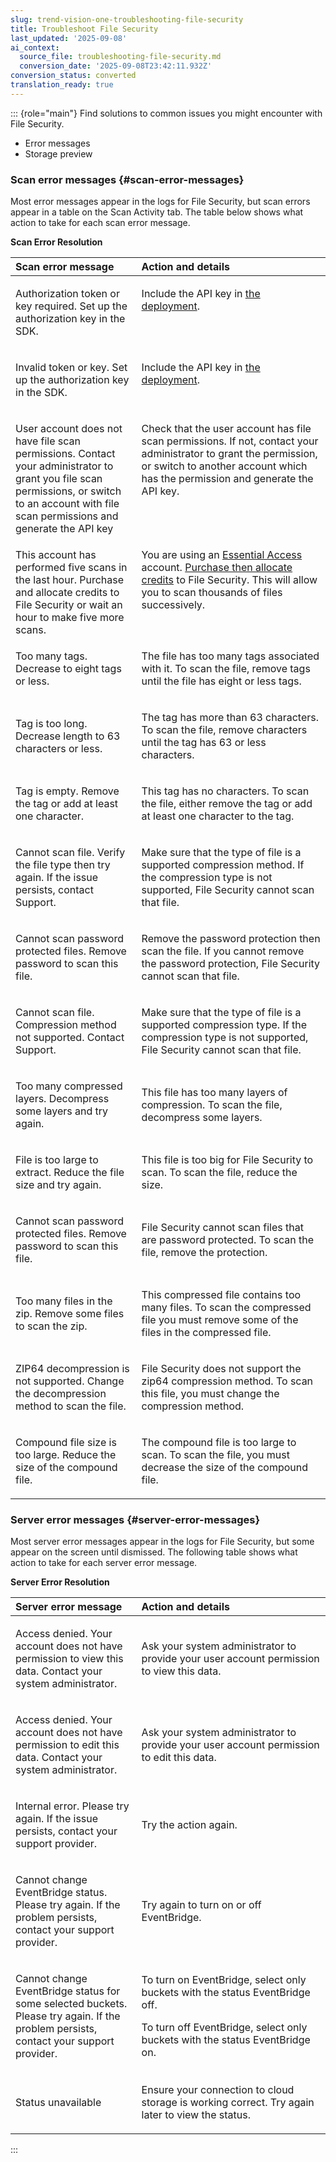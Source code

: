 ```yaml
---
slug: trend-vision-one-troubleshooting-file-security
title: Troubleshoot File Security
last_updated: '2025-09-08'
ai_context:
  source_file: troubleshooting-file-security.md
  conversion_date: '2025-09-08T23:42:11.932Z'
conversion_status: converted
translation_ready: true
---
```


::: {role="main"}
Find solutions to common issues you might encounter with File Security.

- Error messages
- Storage preview

### Scan error messages {#scan-error-messages}

Most error messages appear in the logs for File Security, but scan errors appear in a table on the Scan Activity tab. The table below shows what action to take for each scan error message.

**Scan Error Resolution**

<table>
<colgroup>
<col style="width: 40%" />
<col style="width: 60%" />
</colgroup>
<thead style="text-align: left;">
<tr>
<th style="text-align: left;">Scan error message</th>
<th style="text-align: left;">Action and details</th>
</tr>
</thead>
<tbody style="text-align: left;">
<tr>
<td style="text-align: left;"><p>Authorization token or key required. Set up the authorization key in the SDK.</p></td>
<td style="text-align: left; vertical-align: top;"><p>Include the API key in <a href="trend-vision-one-sdk-or-cli-scanning">the deployment</a>.</p></td>
</tr>
<tr>
<td style="text-align: left;"><p>Invalid token or key. Set up the authorization key in the SDK.</p></td>
<td style="text-align: left; vertical-align: top;"><p>Include the API key in <a href="trend-vision-one-sdk-or-cli-scanning">the deployment</a>.</p></td>
</tr>
<tr>
<td style="text-align: left;"><p>User account does not have file scan permissions. Contact your administrator to grant you file scan permissions, or switch to an account with file scan permissions and generate the API key</p></td>
<td style="text-align: left; vertical-align: top;"><p>Check that the user account has file scan permissions. If not, contact your administrator to grant the permission, or switch to another account which has the permission and generate the API key.</p></td>
</tr>
<tr>
<td style="text-align: left;">This account has performed five scans in the last hour. Purchase and allocate credits to File Security or wait an hour to make five more scans.</td>
<td style="text-align: left; vertical-align: top;">You are using an <a href="trend-vision-one-essential-access">Essential Access</a> account. <a href="trend-vision-one-credit-req-for-apps-services">Purchase then allocate credits</a> to File Security. This will allow you to scan thousands of files successively.</td>
</tr>
<tr>
<td style="text-align: left;"><p>Too many tags. Decrease to eight tags or less.</p></td>
<td style="text-align: left; vertical-align: top;"><p>The file has too many tags associated with it. To scan the file, remove tags until the file has eight or less tags.</p></td>
</tr>
<tr>
<td style="text-align: left;"><p>Tag is too long. Decrease length to 63 characters or less.</p></td>
<td style="text-align: left; vertical-align: top;"><p>The tag has more than 63 characters. To scan the file, remove characters until the tag has 63 or less characters.</p></td>
</tr>
<tr>
<td style="text-align: left;"><p>Tag is empty. Remove the tag or add at least one character.</p></td>
<td style="text-align: left; vertical-align: top;"><p>This tag has no characters. To scan the file, either remove the tag or add at least one character to the tag.</p></td>
</tr>
<tr>
<td style="text-align: left;"><p>Cannot scan file. Verify the file type then try again. If the issue persists, contact Support.</p></td>
<td style="text-align: left; vertical-align: top;"><p>Make sure that the type of file is a supported compression method. If the compression type is not supported, File Security cannot scan that file.</p></td>
</tr>
<tr>
<td style="text-align: left;"><p>Cannot scan password protected files. Remove password to scan this file.</p></td>
<td style="text-align: left; vertical-align: top;"><p>Remove the password protection then scan the file. If you cannot remove the password protection, File Security cannot scan that file.</p></td>
</tr>
<tr>
<td style="text-align: left;"><p>Cannot scan file. Compression method not supported. Contact Support.</p></td>
<td style="text-align: left;"><p>Make sure that the type of file is a supported compression type. If the compression type is not supported, File Security cannot scan that file.</p></td>
</tr>
<tr>
<td style="text-align: left;"><p>Too many compressed layers. Decompress some layers and try again.</p></td>
<td style="text-align: left;"><p>This file has too many layers of compression. To scan the file, decompress some layers.</p></td>
</tr>
<tr>
<td style="text-align: left;"><p>File is too large to extract. Reduce the file size and try again.</p></td>
<td style="text-align: left;"><p>This file is too big for File Security to scan. To scan the file, reduce the size.</p></td>
</tr>
<tr>
<td style="text-align: left;"><p>Cannot scan password protected files. Remove password to scan this file.</p></td>
<td style="text-align: left;"><p>File Security cannot scan files that are password protected. To scan the file, remove the protection.</p></td>
</tr>
<tr>
<td style="text-align: left;"><p>Too many files in the zip. Remove some files to scan the zip.</p></td>
<td style="text-align: left;"><p>This compressed file contains too many files. To scan the compressed file you must remove some of the files in the compressed file.</p></td>
</tr>
<tr>
<td style="text-align: left;"><p>ZIP64 decompression is not supported. Change the decompression method to scan the file.</p></td>
<td style="text-align: left;"><p>File Security does not support the zip64 compression method. To scan this file, you must change the compression method.</p></td>
</tr>
<tr>
<td style="text-align: left;"><p>Compound file size is too large. Reduce the size of the compound file.</p></td>
<td style="text-align: left;"><p>The compound file is too large to scan. To scan the file, you must decrease the size of the compound file.</p></td>
</tr>
</tbody>
</table>

### Server error messages {#server-error-messages}

Most server error messages appear in the logs for File Security, but some appear on the screen until dismissed. The following table shows what action to take for each server error message.

**Server Error Resolution**

<table>
<colgroup>
<col style="width: 40%" />
<col style="width: 60%" />
</colgroup>
<thead style="text-align: left;">
<tr>
<th style="text-align: left;">Server error message</th>
<th style="text-align: left;">Action and details</th>
</tr>
</thead>
<tbody style="text-align: left;">
<tr>
<td style="text-align: left;"><p>Access denied. Your account does not have permission to view this data. Contact your system administrator.</p></td>
<td style="text-align: left;"><p>Ask your system administrator to provide your user account permission to view this data.</p></td>
</tr>
<tr>
<td style="text-align: left;"><p>Access denied. Your account does not have permission to edit this data. Contact your system administrator.</p></td>
<td style="text-align: left;"><p>Ask your system administrator to provide your user account permission to edit this data.</p></td>
</tr>
<tr>
<td style="text-align: left;"><p>Internal error. Please try again. If the issue persists, contact your support provider.</p></td>
<td style="text-align: left;"><p>Try the action again.</p></td>
</tr>
<tr>
<td style="text-align: left;"><p>Cannot change EventBridge status. Please try again. If the problem persists, contact your support provider.</p></td>
<td style="text-align: left;"><p>Try again to turn on or off EventBridge.</p></td>
</tr>
<tr>
<td style="text-align: left;"><p>Cannot change EventBridge status for some selected buckets. Please try again. If the problem persists, contact your support provider.</p></td>
<td style="text-align: left;"><p>To turn on EventBridge, select only buckets with the status EventBridge off.</p>
<p>To turn off EventBridge, select only buckets with the status EventBridge on.</p></td>
</tr>
<tr>
<td style="text-align: left;"><p>Status unavailable</p></td>
<td style="text-align: left;"><p>Ensure your connection to cloud storage is working correct. Try again later to view the status.</p></td>
</tr>
</tbody>
</table>
:::
